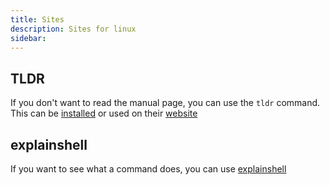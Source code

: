 ```yaml
---
title: Sites
description: Sites for linux
sidebar:
---
```


## TLDR

If you don't want to read the manual page, you can use the `tldr` command. This can be [installed](https://github.com/tldr-pages/tldr) or used on their [website](https://tldr.inbrowser.app/)

## explainshell

If you want to see what a command does, you can use [explainshell](https://explainshell.com)
